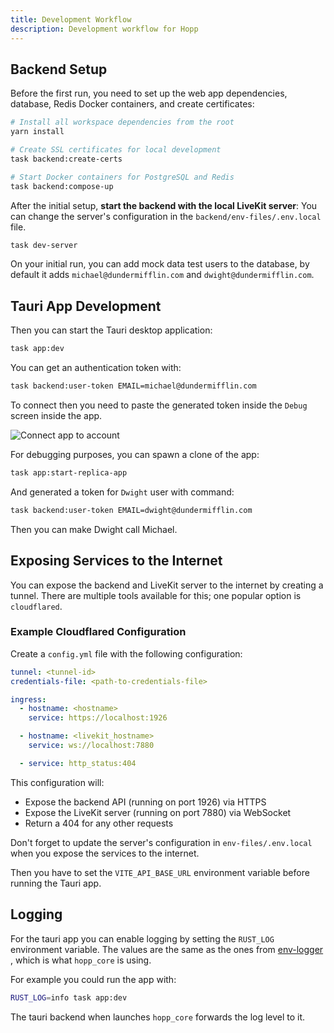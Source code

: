 ```yaml
---
title: Development Workflow
description: Development workflow for Hopp
---
```



## Backend Setup

Before the first run, you need to set up the web app dependencies, database, Redis Docker containers, and create certificates:

```bash
# Install all workspace dependencies from the root
yarn install

# Create SSL certificates for local development
task backend:create-certs

# Start Docker containers for PostgreSQL and Redis
task backend:compose-up
```

After the initial setup, **start the backend with the local LiveKit server**:
You can change the server's configuration in the `backend/env-files/.env.local` file.

```bash
task dev-server
```

On your initial run, you can add mock data test users to the database, by default it adds `michael@dundermifflin.com` and `dwight@dundermifflin.com`.


## Tauri App Development

Then you can start the Tauri desktop application:

```bash
task app:dev
```

You can get an authentication token with:

```bash
task backend:user-token EMAIL=michael@dundermifflin.com
```

To connect then you need to paste the generated token inside the `Debug` screen inside the app.


<Image src={connect} class="rounded-md w-full mx-auto mt-6" alt="Connect app to account" />


For debugging purposes, you can spawn a clone of the app:

```bash
task app:start-replica-app
```

And generated a token for `Dwight` user with command:

```bash
task backend:user-token EMAIL=dwight@dundermifflin.com
```

Then you can make Dwight call Michael.

## Exposing Services to the Internet

You can expose the backend and LiveKit server to the internet by creating a tunnel. There are multiple tools available for this; one popular option is `cloudflared`.

### Example Cloudflared Configuration

Create a `config.yml` file with the following configuration:

```yaml
tunnel: <tunnel-id>
credentials-file: <path-to-credentials-file>

ingress:
  - hostname: <hostname>
    service: https://localhost:1926

  - hostname: <livekit_hostname>
    service: ws://localhost:7880

  - service: http_status:404
```

This configuration will:

- Expose the backend API (running on port 1926) via HTTPS
- Expose the LiveKit server (running on port 7880) via WebSocket
- Return a 404 for any other requests

Don't forget to update the server's configuration in `env-files/.env.local` when you expose the services to the internet.

Then you have to set the `VITE_API_BASE_URL` environment variable before running the Tauri app.

## Logging

For the tauri app you can enable logging by setting the `RUST_LOG` environment variable.
The values are the same as the ones from [env-logger](https://docs.rs/env_logger/latest/env_logger/#enabling-logging)
, which is what `hopp_core` is using.

For example you could run the app with:

```bash
RUST_LOG=info task app:dev
```

The tauri backend when launches `hopp_core` forwards the log level to it.